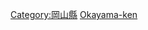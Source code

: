 {{日本行政區劃分類導航|建築物}}
{{Commonscat|Buildings in Okayama prefecture}}

[[Category:岡山縣|Category:岡山縣]]
[[Category:日本各都道府縣建築物|Okayama-ken]]